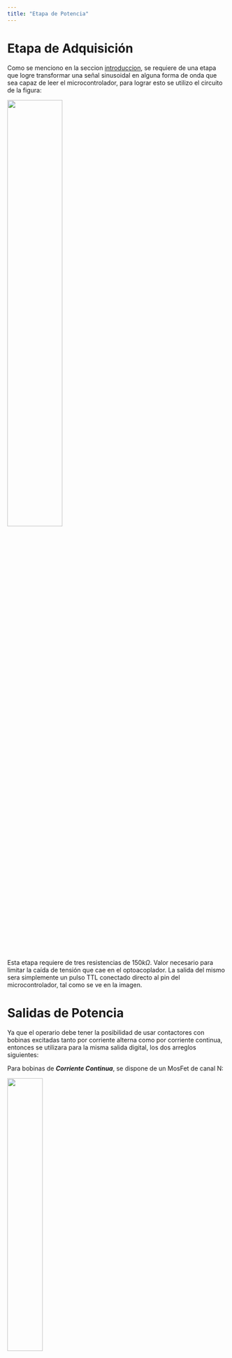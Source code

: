 ```yaml
---
title: "Etapa de Potencia"
---
```


# Etapa de Adquisición

Como se menciono en la seccion [introduccion](A01_Introduccion.qmd), se requiere de una etapa que logre transformar una señal sinusoidal en alguna forma de onda que sea capaz de leer el microcontrolador, para lograr esto se utilizo el circuito de la figura:

![](/images/etapa_adquisicion.png){fig-align="center" width="50%"}

Esta etapa requiere de tres resistencias de $150k\Omega$. Valor necesario para limitar la caída de tensión que cae en el optoacoplador. La salida del mismo sera simplemente un pulso TTL conectado directo al pin del microcontrolador, tal como se ve en la imagen.

# Salidas de Potencia

Ya que el operario debe tener la posibilidad de usar contactores con bobinas excitadas tanto por corriente alterna como por corriente continua, entonces se utilizara para la misma salida digital, los dos arreglos siguientes:

Para bobinas de ***Corriente Continua***, se dispone de un MosFet de canal N:

![](/images/Etapa_Mosfet.png){fig-align="center" width="40%"}

Mientras que para bobinas de ***Corriente Alterna***, se dispone de un SCR controlado por un optoacoplador para garantizar la aislación con el microcontrolador:

![](/images/Etapa_Triac.png){fig-align="center" width="45%"}

Hacer uso de los dos sistemas permite que el operario opte por conectar la bobina de su elección en los bornes correspondiente para tal bobina.
